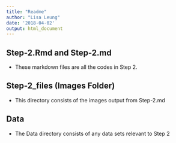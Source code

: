```yaml
---
title: "Readme"
author: "Lisa Leung"
date: '2018-04-02'
output: html_document
---
```


## Step-2.Rmd and Step-2.md

- These markdown files are all the codes in Step 2.

## Step-2_files (Images Folder)

- This directory consists of the images output from Step-2.md

## Data

- The Data directory consists of any data sets relevant to Step 2